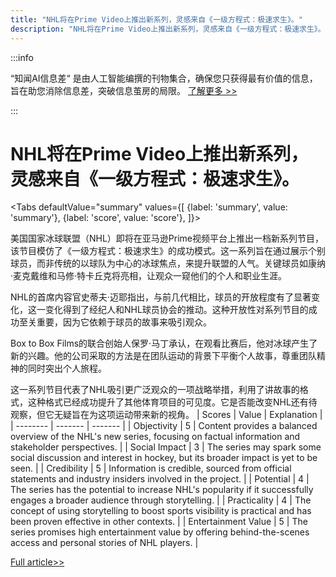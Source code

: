 ```yaml
---
title: "NHL将在Prime Video上推出新系列，灵感来自《一级方程式：极速求生》。"
description: "NHL将在Prime Video上推出新系列，灵感来自《一级方程式：极速求生》。"
---
```



:::info

“知闻AI信息差“ 是由人工智能编撰的刊物集合，确保您只获得最有价值的信息，旨在助您消除信息差，突破信息茧房的局限。  [了解更多 >>](/)

:::

# NHL将在Prime Video上推出新系列，灵感来自《一级方程式：极速求生》。


<Tabs
	defaultValue="summary"
	values={[
	{label: 'summary', value: 'summary'},
	{label: 'score', value: 'score'},
]}>
<TabItem value="summary">


美国国家冰球联盟（NHL）即将在亚马逊Prime视频平台上推出一档新系列节目，该节目模仿了《一级方程式：极速求生》的成功模式。这一系列旨在通过展示个别球员，而非传统的以球队为中心的冰球焦点，来提升联盟的人气。关键球员如康纳·麦克戴维和马修·特卡丘克将亮相，让观众一窥他们的个人和职业生涯。

NHL的首席内容官史蒂夫·迈耶指出，与前几代相比，球员的开放程度有了显著变化，这一变化得到了经纪人和NHL球员协会的推动。这种开放性对系列节目的成功至关重要，因为它依赖于球员的故事来吸引观众。

Box to Box Films的联合创始人保罗·马丁承认，在观看比赛后，他对冰球产生了新的兴趣。他的公司采取的方法是在团队运动的背景下平衡个人故事，尊重团队精神的同时突出个人旅程。

这一系列节目代表了NHL吸引更广泛观众的一项战略举措，利用了讲故事的格式，这种格式已经成功提升了其他体育项目的可见度。它是否能改变NHL还有待观察，但它无疑旨在为这项运动带来新的视角。
</TabItem>
<TabItem value="score">
	| Scores     | Value   | Explanation |
	| -------- | ------- | ------- |
	| Objectivity  | 5    | Content provides a balanced overview of the NHL's new series, focusing on factual information and stakeholder perspectives.    |
	| Social Impact | 3     | The series may spark some social discussion and interest in hockey, but its broader impact is yet to be seen.    |
	| Credibility    | 5    | Information is credible, sourced from official statements and industry insiders involved in the project.    |
	| Potential    | 4    | The series has the potential to increase NHL's popularity if it successfully engages a broader audience through storytelling.    |
	| Practicality    | 4    | The concept of using storytelling to boost sports visibility is practical and has been proven effective in other contexts.    |
	| Entertainment Value    | 5    | The series promises high entertainment value by offering behind-the-scenes access and personal stories of NHL players.    |
</TabItem>
</Tabs>

[Full article>>](https://apnews.com/article/nhl-streaming-show-drive-to-survive-4c47a937d2f0164b57c6262dda4ff438)
